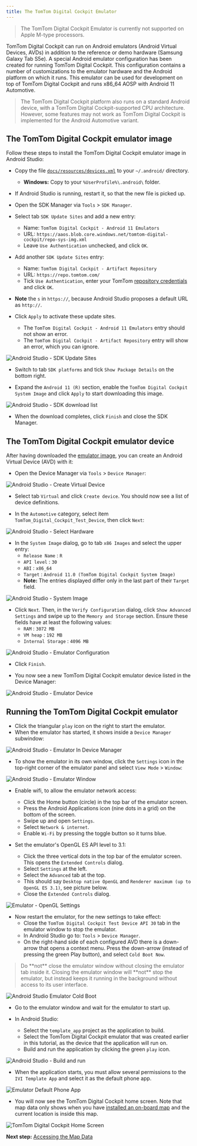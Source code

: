 ```yaml
---
title: The TomTom Digital Cockpit Emulator
---
```


<Blockquote type="warning" hasIcon>
  The TomTom Digital Cockpit Emulator is currently not supported on Apple M-type processors.
</Blockquote>

TomTom Digital Cockpit can run on Android emulators (Android Virtual Devices, AVDs) in addition to
the reference or demo hardware (Samsung Galaxy Tab S5e). A special Android emulator configuration
has been created for running TomTom Digital Cockpit. This configuration contains a number of
customizations to the emulator hardware and the Android platform on which it runs. This emulator can
be used for development on top of TomTom Digital Cockpit and runs x86\_64 AOSP with Android 11
Automotive.

<Blockquote type="announcement">
    The TomTom Digital Cockpit platform also runs on a standard Android device, with a
    TomTom Digital Cockpit-supported CPU architecture. However, some features may not work as TomTom
    Digital Cockpit is implemented for the Android Automotive variant.
</Blockquote>

## The TomTom Digital Cockpit emulator image

Follow these steps to install the TomTom Digital Cockpit emulator image in Android Studio:

- Copy the file
  [`docs/resources/devices.xml`](https://github.com/tomtom-international/tomtom-digital-cockpit-sdk-examples/tree/main/docs/resources)
  to your `~/.android/` directory.
  - __Windows:__ Copy to your `%UserProfile%\.android\` folder.

- If Android Studio is running, restart it, so that the new file is picked up.

- Open the SDK Manager via `Tools` > `SDK Manager`.

- Select tab `SDK Update Sites` and add a new entry:
  - Name: `TomTom Digital Cockpit - Android 11 Emulators`
  - URL: `https://aaos.blob.core.windows.net/tomtom-digital-cockpit/repo-sys-img.xml`
  - Leave `Use Authentication` unchecked, and click `OK`.

- Add another `SDK Update Sites` entry:
  - Name: `TomTom Digital Cockpit - Artifact Repository`
  - URL: `https://repo.tomtom.com/`
  - Tick `Use Authentication`, enter your TomTom
    [repository credentials](/tomtom-digital-cockpit/getting-started/introduction)
    and click `OK`.

- __Note__ the `s` in `https://`, because Android Studio proposes a default URL as `http://`.

- Click `Apply` to activate these update sites.
  - The `TomTom Digital Cockpit - Android 11 Emulators` entry should not show an error.
  - The `TomTom Digital Cockpit - Artifact Repository` entry will show an error, which you can ignore.

![Android Studio - SDK Update Sites](images/android_studio_sdk_update_sites.png)

- Switch to tab `SDK platforms` and tick `Show Package Details` on the bottom right.

- Expand the `Android 11 (R)` section, enable the `TomTom Digital Cockpit System Image` and click
  `Apply` to start downloading this image.

![Android Studio - SDK download list](images/android_studio_sdk_platforms_download_list.png)

- When the download completes, click `Finish` and close the SDK Manager.

## The TomTom Digital Cockpit emulator device

After having downloaded the [emulator image](#the-tomtom-digital-cockpit-emulator-image), you can create an
Android Virtual Device (AVD) with it:

- Open the Device Manager via `Tools` > `Device Manager`:

![Android Studio - Create Virtual Device](images/android_studio_create_virtual_device.png)

- Select tab `Virtual` and click `Create device`. You should now see a list of device definitions.

- In the `Automotive` category, select item `TomTom_Digital_Cockpit_Test_Device`, then click `Next`:

![Android Studio - Select Hardware](images/android_studio_select_hardware.png)

- In the `System Image` dialog, go to tab `x86 Images` and select the upper entry:
  - `Release Name` : `R`
  - `API level` : `30`
  - `ABI` : `x86_64`
  - `Target` : `Android 11.0 (TomTom Digital Cockpit System Image)`
  - __Note:__ The entries displayed differ only in the last part of their `Target` field.

![Android Studio - System Image](images/android_studio_android_r.png)

- Click `Next`. Then, in the `Verify Configuration` dialog, click `Show Advanced Settings` and
  swipe up to the `Memory and Storage` section. Ensure these fields have at least the following
  values:
    - `RAM` : `3072 MB`
    - `VM heap` : `192 MB`
    - `Internal Storage` : `4096 MB`

![Android Studio - Emulator Configuration](images/android_studio_emulator_configuration.png)

- Click `Finish`.

- You now see a new TomTom Digital Cockpit emulator device listed in the Device Manager:

![Android Studio - Emulator Device](images/android_studio_emulator_device.png)

## Running the TomTom Digital Cockpit emulator

- Click the triangular `play` icon on the right to start the emulator.
- When the emulator has started, it shows inside a `Device Manager` subwindow:

![Android Studio - Emulator In Device Manager](images/android_studio_emulator_in_device_manager.png)

- To show the emulator in its own window, click the `Settings` icon in the top-right corner of the
  emulator panel and select `View Mode` > `Window`:

![Android Studio - Emulator Window](images/android_studio_emulator_window.png)

- Enable wifi, to allow the emulator network access:
  - Click the Home button (circle) in the top bar of the emulator screen.
  - Press the Android Applications icon (nine dots in a grid) on the bottom of the screen.
  - Swipe up and open `Settings`.
  - Select `Network & internet`.
  - Enable `Wi-Fi` by pressing the toggle button so it turns blue.

- Set the emulator's OpenGL ES API level to 3.1:
  - Click the three vertical dots in the top bar of the emulator screen. This opens the `Extended
    Controls` dialog.
  - Select `Settings` at the left.
  - Select the `Advanced` tab at the top.
  - This should say `Desktop native OpenGL` and `Renderer maximum (up to OpenGL ES 3.1)`, see
    picture below.
  - Close the `Extended Controls` dialog.

![Emulator - OpenGL Settings](images/emulator_opengl_settings.png)

- Now restart the emulator, for the new settings to take effect:
  - Close the `TomTom Digital Cockpit Test Device API 30` tab in the emulator
    window to stop the emulator.
  - In Android Studio go to: `Tools` > `Device Manager`.
  - On the right-hand side of each configured AVD there is a down-arrow that opens a context menu.
    Press the down-arrow (instead of pressing the green Play button), and select `Cold Boot Now`.

<Blockquote type="announcement">
    Do **not** close the emulator window without closing the emulator tab inside it. Closing the
    emulator window will **not** stop the emulator, but instead keeps it running in the
    background without access to its user interface.
</Blockquote>

![Android Studio Emulator Cold Boot](images/android_studio_emulator_cold_boot.png)

- Go to the emulator window and wait for the emulator to start up.

- In Android Studio:
  - Select the `template_app` project as the application to build.
  - Select the TomTom Digital Cockpit emulator that was created earlier in this tutorial, as the
    device that the application will run on.
  - Build and run the application by clicking the green `play` icon.

![Android Studio - Build and run](images/android_studio_build_and_run.png)

- When the application starts, you must allow several permissions to the `IVI Template App` and
  select it as the default phone app.

![Emulator Default Phone App](images/emulator_default_phone_app.png)

- You will now see the TomTom Digital Cockpit home screen. Note that map data only shows when you
  have
  [installed an on-board map](/tomtom-digital-cockpit/getting-started/accessing-the-map-data)
  and the current location is inside this map.

![TomTom Digital Cockpit Home Screen](images/tomtom-digital-cockpit-home-screen.png)

__Next step:__
[Accessing the Map Data](/tomtom-digital-cockpit/getting-started/accessing-the-map-data)
